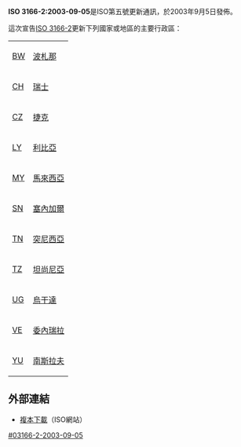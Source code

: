 {{primarysources|time=2019-05-15T08:30:18+00:00}}
'''ISO 3166-2:2003-09-05'''是ISO第五號更新通訊，於2003年9月5日發佈。

這次宣告[[ISO_3166-2|ISO 3166-2]]更新下列國家或地區的主要行政區：

{|
| [[ISO_3166-2:BW|BW]] || [[波札那|波札那]]
|-
| [[ISO_3166-2:CH|CH]] || [[瑞士|瑞士]]
|-
| [[ISO_3166-2:CZ|CZ]] || [[捷克|捷克]]
|-
| [[ISO_3166-2:LY|LY]] || [[利比亞|利比亞]]
|-
| [[ISO_3166-2:MY|MY]] || [[馬來西亞|馬來西亞]]
|-
| [[ISO_3166-2:SN|SN]] || [[塞內加爾|塞內加爾]]
|-
| [[ISO_3166-2:TN|TN]] || [[突尼西亞|突尼西亞]]
|-
| [[ISO_3166-2:TZ|TZ]] || [[坦尚尼亞|坦尚尼亞]]
|-
| [[ISO_3166-2:UG|UG]] || [[烏干達|烏干達]]
|-
| [[ISO_3166-2:VE|VE]] || [[委內瑞拉|委內瑞拉]]
|-
| [[ISO_3166-2:YU|YU]] || [[南斯拉夫|南斯拉夫]] 
|}

== 外部連結 ==
* [http://www.iso.org/iso/en/prods-services/iso3166ma/03updates-on-iso-3166/nli-5.pdf 複本下載]{{Wayback|url=http://www.iso.org/iso/en/prods-services/iso3166ma/03updates-on-iso-3166/nli-5.pdf |date=20060616133117 }}（ISO網站）

[[Category:ISO_3166|#03166-2-2003-09-05]]